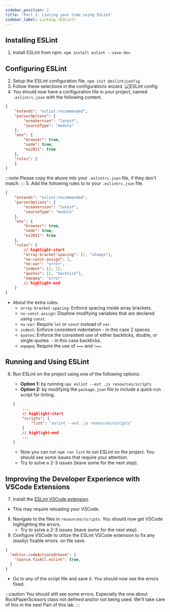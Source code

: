 ```yaml
---
sidebar_position: 2
title: 'Part 1: Linting your Code using ESLint'
sidebar_label: Linting (ESLint)
---
```

## Installing ESLint
1. Install ESLint from npm.
`npm install eslint --save-dev`

## Configuring ESLint
2. Setup the ESLint configuration file.
`npm init @eslint/config`
3. Follow these selections in the configurations wizard.
![ESLint config](./assets/eslint-config.png)
4. You should now have a configuration file in your project, named `.eslintrc.json` with the following content.
```json title=".eslintrc.json"
{
    "extends": "eslint:recommended",
    "parserOptions": {
        "ecmaVersion": "latest",
        "sourceType": "module"
    },
    "env": {
        "browser": true,
        "node": true,
        "es2021": true
    },
    "rules": {
    }
}
```
:::note
Please copy the above into your `.eslintrc.json` file, if they don't match.
:::
5. Add the following rules to to your `.eslintrc.json` file.
```json title=".eslintrc.json"
{
    "extends": "eslint:recommended",
    "parserOptions": {
        "ecmaVersion": "latest",
        "sourceType": "module"
    },
    "env": {
        "browser": true,
        "node": true,
        "es2021": true
    },
    "rules": {
        // highlight-start
        "array-bracket-spacing": [2, "always"],
        "no-const-assign": 2,
        "no-var": "error",
        "indent": [2, 2],
        "quotes": [2, "backtick"],
        "eqeqeq": "error"
        // highlight-end
    }
}
```
* About the extra rules:
    * `array-bracket-spacing`: Enforce spacing inside array brackets.
    * `no-const-assign`: Disallow modifying variables that are declared using `const`.
    * `no-var`: Require `let` or `const` instead of `var`.
    * `indent`: Enforce consistent indentation - in this case 2 spaces.
    * `quotes`: Enforce the consistent use of either backticks, double, or single quotes. - in this case backticks.
    * `eqeqeq`: Require the use of `===` and `!==`.

## Running and Using ESLint
6. Run ESLint on the project using one of the following options:
    * **Option 1:** by running `npx eslint --ext .js resources/scripts`
    * **Option 2:** by modifying the `package.json` file to include a quick-run script for linting.

    ```json title="package.json"
    {
        ...
        // highlight-start
        "scripts": {
            "lint": "eslint --ext .js resources/scripts"
        }
        // highlight-end
        ...
    }
    ```
    * Now you can run `npm run lint` to run ESLint on the project. You should see some issues that require your attention.
    * Try to solve a 2-3 issues (leave some for the next step).

## Improving the Developer Experience with VSCode Extensions
7. Install the [ESLint VSCode extension](https://marketplace.visualstudio.com/items?itemName=dbaeumer.vscode-eslint).
  * This may require reloading your VSCode.
8. Navigate to the files in `resources/scripts`. You should now get VSCode highlighting the errors.
    * Try to solve a 2-3 issues (leave some for the next step).
9. Configure VSCode to utilize the ESLint VSCode extension to fix any (easily) fixable errors. on file save.
```json title=".vscode/settings.json"
{
  "editor.codeActionsOnSave": {
    "source.fixAll.eslint": true,
  }
}
```
* Go to any of the script file and save it. You should now see the errors fixed.

:::caution
You should still see some errors. Especially the one about RockPaperScissors class not defined and/or not being used. We'll take care of this in the next Part of this lab.
:::